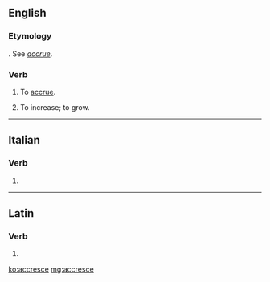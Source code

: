 ==English==

===Etymology===
{{etyl|la|en}} {{m|la|accrescere}}. See ''[[accrue]]''.

===Verb===
{{en-verb|accresc}}

# {{context|rare|intransitive|lang=en}} To [[accrue]].
# {{context|obsolete|intransitive|lang=en}} To increase; to grow.

----

==Italian==

===Verb===
{{head|it|verb form}}

# {{inflection of|accrescere||3|s|pres|ind|lang=it}}

----

==Latin==

===Verb===
{{la-verb-form|accresce}}

# {{inflection of|accrescō||2|s|pres|act|imp|lang=la}}

[[ko:accresce]]
[[mg:accresce]]